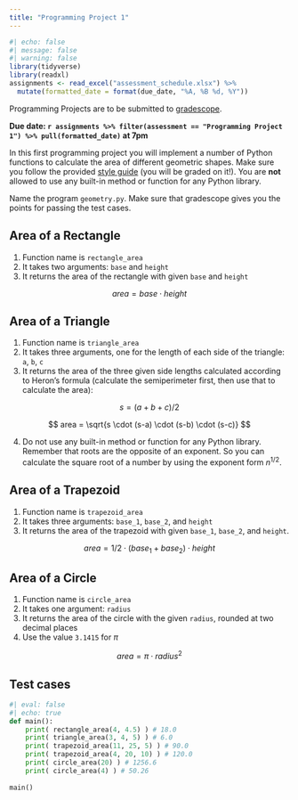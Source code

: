 ```yaml
---
title: "Programming Project 1"
---
```


```r
#| echo: false
#| message: false
#| warning: false
library(tidyverse)
library(readxl)
assignments <- read_excel("assessment_schedule.xlsx") %>% 
  mutate(formatted_date = format(due_date, "%A, %B %d, %Y"))
```

Programming Projects are to be submitted to [gradescope]().

**Due date: `r assignments %>% filter(assessment == "Programming Project 1") %>% pull(formatted_date)` at 7pm**

In this first programming project you will implement a number of Python functions to calculate the area of different geometric shapes. Make sure you follow the provided [style guide](style.html) (you will be graded on it!). You are **not** allowed to use any built-in method or function for any Python library.

Name the program `geometry.py`. Make sure that gradescope gives you the points for passing the test cases.

## Area of a Rectangle

1.  Function name is `rectangle_area`
2.  It takes two arguments: `base` and `height`
3.  It returns the area of the rectangle with given `base` and `height`

$$
area = base \cdot height
$$

## Area of a Triangle

1.  Function name is `triangle_area`
2.  It takes three arguments, one for the length of each side of the triangle: `a`, `b`, `c`
3.  It returns the area of the three given side lengths calculated according to Heron's formula (calculate the semiperimeter first, then use that to calculate the area):

$$
s = (a + b + c) / 2 
$$

$$
area = \sqrt{s \cdot (s-a) \cdot (s-b) \cdot (s-c)}
$$

4.  Do not use any built-in method or function for any Python library. Remember that roots are the opposite of an exponent. So you can calculate the square root of a number by using the exponent form $n^{1/2}$.

## Area of a Trapezoid

1.  Function name is `trapezoid_area`
2.  It takes three arguments: `base_1`, `base_2`, and `height`
3.  It returns the area of the trapezoid with given `base_1`, `base_2`, and `height`.

$$
area = {1/2} \cdot (base_1 + base_2) \cdot height
$$

## Area of a Circle

1.  Function name is `circle_area`
2.  It takes one argument: `radius`
3.  It returns the area of the circle with the given `radius`, rounded at two decimal places
4.  Use the value `3.1415` for $\pi$

$$
area = \pi \cdot radius^2
$$

## Test cases

```python
#| eval: false
#| echo: true
def main():
    print( rectangle_area(4, 4.5) ) # 18.0
    print( triangle_area(3, 4, 5) ) # 6.0
    print( trapezoid_area(11, 25, 5) ) # 90.0
    print( trapezoid_area(4, 20, 10) ) # 120.0
    print( circle_area(20) ) # 1256.6
    print( circle_area(4) ) # 50.26
  
main()
```

